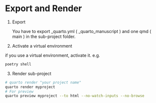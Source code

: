 

# Export and Render



1. Export

    You have to export _quarto.yml ( _quarto_manuscript ) and one qmd ( main ) in the sub-project folder.


2. Activate a virtual environment

if you use a virtual environment, activate it.
e.g.

```zsh
poetry shell
```



3. Render sub-project


```zsh
# quarto render "your project name"
quarto render myproject
# For preview
quarto preview myproject --to html --no-watch-inputs --no-browse
```






